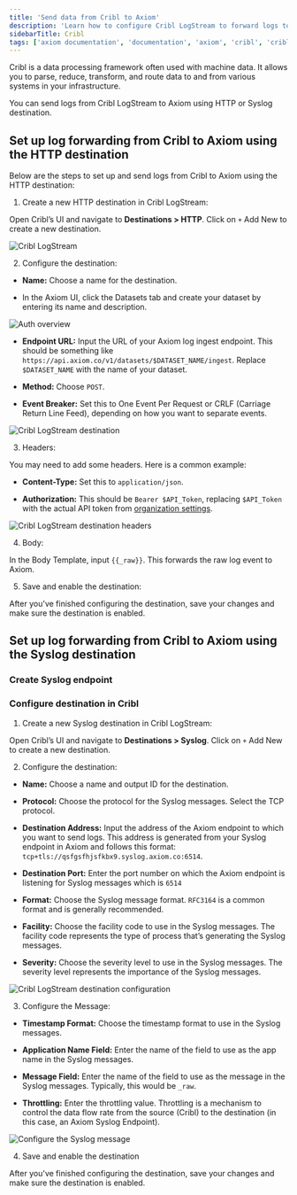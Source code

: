 ```yaml
---
title: 'Send data from Cribl to Axiom'
description: 'Learn how to configure Cribl LogStream to forward logs to Axiom using both HTTP and Syslog destinations.'
sidebarTitle: Cribl
tags: ['axiom documentation', 'documentation', 'axiom', 'cribl', 'cribl logstream', 'log forwarding', 'http destination', 'syslog destination', 'log integration']
---
```


Cribl is a data processing framework often used with machine data. It allows you to parse, reduce, transform, and route data to and from various systems in your infrastructure.

You can send logs from Cribl LogStream to Axiom using HTTP or Syslog destination.

## Set up log forwarding from Cribl to Axiom using the HTTP destination

Below are the steps to set up and send logs from Cribl to Axiom using the HTTP destination:

1. Create a new HTTP destination in Cribl LogStream:

Open Cribl’s UI and navigate to **Destinations > HTTP**. Click on `+` Add New to create a new destination.

<Frame caption="Cribl LogStream">
  <img src="/assets/screenshots/new-destination-cribl1.png" alt="Cribl LogStream" />
</Frame>

2. Configure the destination:

- **Name:** Choose a name for the destination.

- In the Axiom UI, click the Datasets tab and create your dataset by entering its name and description.

<Frame caption="Auth overview">
  <img src="/assets/screenshots/datasets-cribl.png" alt="Auth overview" />
</Frame>

- **Endpoint URL:** Input the URL of your Axiom log ingest endpoint. This should be something like `https://api.axiom.co/v1/datasets/$DATASET_NAME/ingest`. Replace `$DATASET_NAME` with the name of your dataset.

- **Method:** Choose `POST`.

- **Event Breaker:** Set this to One Event Per Request or CRLF (Carriage Return Line Feed), depending on how you want to separate events.

<Frame caption="Cribl LogStream destination">
  <img src="/assets/screenshots/input-endpointurl-cribl-axiom.png" alt="Cribl LogStream destination" />
</Frame>

3. Headers: 

You may need to add some headers. Here is a common example:

- **Content-Type:** Set this to `application/json`.

- **Authorization:** This should be `Bearer $API_Token`, replacing `$API_Token` with the actual API token from [organization settings](/reference/tokens).

<Frame caption="Cribl LogStream destination headers">
  <img src="/assets/screenshots/header-http-cribl-axiom.png" alt="Cribl LogStream destination headers" />
</Frame>

4. Body:

In the Body Template, input `{{_raw}}`. This forwards the raw log event to Axiom.

5. Save and enable the destination:

After you've finished configuring the destination, save your changes and make sure the destination is enabled.

## Set up log forwarding from Cribl to Axiom using the Syslog destination

### Create Syslog endpoint


<SetUpEndpoint endpointName="Syslog" />

### Configure destination in Cribl

1. Create a new Syslog destination in Cribl LogStream:

Open Cribl’s UI and navigate to **Destinations > Syslog**. Click on `+` Add New to create a new destination.

2. Configure the destination:

- **Name:** Choose a name and output ID for the destination.

- **Protocol:** Choose the protocol for the Syslog messages. Select the TCP protocol.

- **Destination Address:** Input the address of the Axiom endpoint to which you want to send logs. This address is generated from your Syslog endpoint in Axiom and follows this format: `tcp+tls://qsfgsfhjsfkbx9.syslog.axiom.co:6514`.

- **Destination Port:** Enter the port number on which the Axiom endpoint is listening for Syslog messages which is `6514`

- **Format:** Choose the Syslog message format. `RFC3164` is a common format and is generally recommended.

- **Facility:** Choose the facility code to use in the Syslog messages. The facility code represents the type of process that’s generating the Syslog messages.

- **Severity:** Choose the severity level to use in the Syslog messages. The severity level represents the importance of the Syslog messages.

<Frame caption="Cribl LogStream destination configuration">
  <img src="/assets/screenshots/cribl-output-syslog-1.png" alt="Cribl LogStream destination configuration" />
</Frame>

3. Configure the Message:

- **Timestamp Format:** Choose the timestamp format to use in the Syslog messages.

- **Application Name Field:** Enter the name of the field to use as the app name in the Syslog messages.

- **Message Field:** Enter the name of the field to use as the message in the Syslog messages. Typically, this would be `_raw`.

- **Throttling:** Enter the throttling value. Throttling is a mechanism to control the data flow rate from the source (Cribl) to the destination (in this case, an Axiom Syslog Endpoint).

<Frame caption="Configure the Syslog message">
  <img src="/assets/screenshots/cribl-syslog-message.png" alt="Configure the Syslog message" />
</Frame>

4. Save and enable the destination

After you've finished configuring the destination, save your changes and make sure the destination is enabled.
